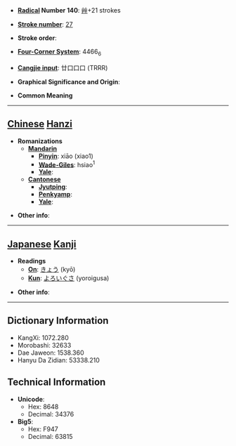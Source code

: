 * '''[[Wiktionary:Chinese radical index| Radical]] Number 140''': [[Wiktionary:Chinese radical index 艸|艸]]+21 strokes

* '''[[Wiktionary:Chinese total strokes index|Stroke number]]''': [[Wiktionary:Chinese total strokes index 27|27]]

* '''Stroke order''': 

* '''[[Wiktionary:Chinese four corner index|Four-Corner System]]''': 4466<sub>6</sub>

* '''[[Wiktionary:Chinese Cangjie index|Cangjie input]]''': 廿口口口 (TRRR)

* '''Graphical Significance and Origin''': 

* '''Common Meaning'''

----

== [[Chinese]] [[Hanzi]] ==

* '''Romanizations'''
** '''[[Mandarin]]'''
*** '''[[Pinyin]]''': xiāo (xiao1)
*** '''[[Wade-Giles]]''': hsiao<sup>1</sup>
*** '''[[Yale]]''': 
** '''[[Cantonese]]'''
*** '''[[Jyutping]]''':
*** '''[[Penkyamp]]''': 
*** '''[[Yale]]''': 

* '''Other info''': 

----

== [[Japanese]] [[Kanji]] ==

* '''Readings'''
** '''[[On]]''': [[きょう]] (kyō)
** '''[[Kun]]''': [[よろいぐさ]] (yoroigusa)

* '''Other info''':  

----

== Dictionary Information ==

* KangXi: 1072.280
* Morobashi: 32633
* Dae Jaweon: 1538.360
* Hanyu Da Zidian: 53338.210

== Technical Information ==

* '''Unicode''':
** Hex: 8648
** Decimal: 34376
* '''Big5''':
** Hex: F947
** Decimal: 63815